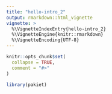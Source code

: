 ```yaml
---
title: "hello-intro_2"
output: rmarkdown::html_vignette
vignette: >
  %\VignetteIndexEntry{hello-intro_2}
  %\VignetteEngine{knitr::rmarkdown}
  %\VignetteEncoding{UTF-8}
---
```


```r
knitr::opts_chunk$set(
  collapse = TRUE,
  comment = "#>"
)
```

```r
library(pakiet)
```
